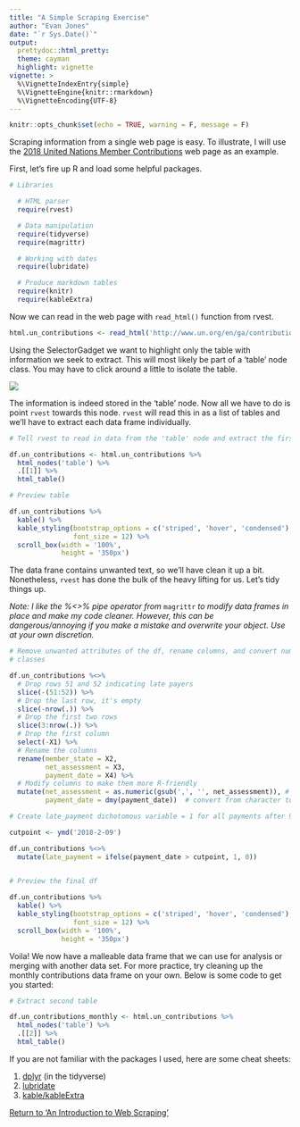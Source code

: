 ```yaml
---
title: "A Simple Scraping Exercise"
author: "Evan Jones"
date: "`r Sys.Date()`"
output: 
  prettydoc::html_pretty:
  theme: cayman
  highlight: vignette
vignette: >
  %\VignetteIndexEntry{simple}
  %\VignetteEngine{knitr::rmarkdown}
  %\VignetteEncoding{UTF-8}
---
```

```r
knitr::opts_chunk$set(echo = TRUE, warning = F, message = F)
```

Scraping information from a single web page is easy. To illustrate, I will use the [2018 United Nations Member Contributions](http://www.un.org/en/ga/contributions/honourroll.shtml) web page as an example.

First, let's fire up R and load some helpful packages.

```r
# Libraries

  # HTML parser
  require(rvest)

  # Data manipulation
  require(tidyverse)
  require(magrittr)

  # Working with dates
  require(lubridate)

  # Produce markdown tables
  require(knitr)
  require(kableExtra)
```


Now we can read in the web page with  `read_html()` function from rvest.


```r
html.un_contributions <- read_html('http://www.un.org/en/ga/contributions/honourroll.shtml')
```


Using the SelectorGadget we want to highlight only the table with information we seek to extract. This will most likely be part of a 'table' node class. You may have to click around a little to isolate the table.


![](images/un_contribution.png)


The information is indeed stored in the 'table' node. Now all we have to do is point `rvest` towards this node. `rvest` will read this in as a list of tables and we'll have to extract each data frame individually.


```r
# Tell rvest to read in data from the 'table' node and extract the first table

df.un_contributions <- html.un_contributions %>% 
  html_nodes('table') %>% 
  .[[1]] %>% 
  html_table()

# Preview table

df.un_contributions %>% 
  kable() %>% 
  kable_styling(bootstrap_options = c('striped', 'hover', 'condensed'),
                font_size = 12) %>% 
  scroll_box(width = '100%',
             height = '350px')
```


The data frane contains unwanted text, so we'll have clean it up a bit. Nonetheless, `rvest` has done the bulk of the heavy lifting for us. Let's tidy things up.

*Note: I like the %<>% pipe operator from* `magrittr` *to modify data frames in place and make my code cleaner. However, this can be dangerous/annoying if you make a mistake and overwrite your object. Use at your own discretion.*


```r
# Remove unwanted attributes of the df, rename columns, and convert numbers and dates into malleable
# classes

df.un_contributions %<>% 
  # Drop rows 51 and 52 indicating late payers
  slice(-(51:52)) %>% 
  # Drop the last row, it's empty
  slice(-nrow(.)) %>% 
  # Drop the first two rows
  slice(3:nrow(.)) %>% 
  # Drop the first column
  select(-X1) %>% 
  # Rename the columns
  rename(member_state = X2,
         net_assessment = X3,
         payment_date = X4) %>% 
  # Modify columns to make them more R-friendly
  mutate(net_assessment = as.numeric(gsub(',', '', net_assessment)), # remove commas and convert to numeric
         payment_date = dmy(payment_date))  # convert from character to date class

# Create late_payment dichotomous variable = 1 for all payments after 9-Feb-18

cutpoint <- ymd('2018-2-09')

df.un_contributions %<>% 
  mutate(late_payment = ifelse(payment_date > cutpoint, 1, 0)) 
  

# Preview the final df

df.un_contributions %>% 
  kable() %>% 
  kable_styling(bootstrap_options = c('striped', 'hover', 'condensed'),
                font_size = 12) %>% 
  scroll_box(width = '100%',
             height = '350px')
```


Voila! We now have a malleable data frame that we can use for analysis or merging with another data set. For more practice, try cleaning up the monthly contributions data frame on your own. Below is some code to get you started:


```r
# Extract second table

df.un_contributions_monthly <- html.un_contributions %>% 
  html_nodes('table') %>% 
  .[[2]] %>% 
  html_table()
```


If you are not familiar with the packages I used, here are some cheat sheets:

1. [dplyr](images/data-transformation.pdf) (in the tidyverse)
2. [lubridate](images/lubridate.pdf)
3. [kable/kableExtra](https://cran.r-project.org/web/packages/kableExtra/vignettes/awesome_table_in_html.html#table_footnote)

[Return to 'An Introduction to Web Scraping'](main_lab.html)

